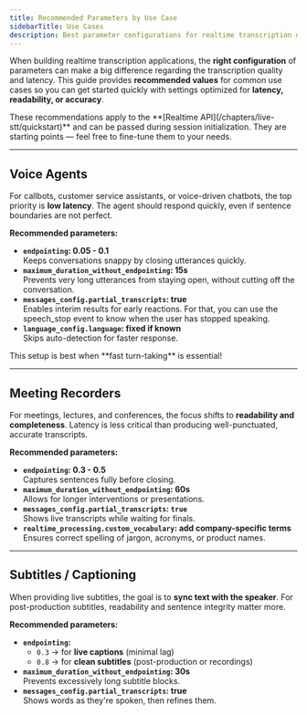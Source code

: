 ```yaml
---
title: Recommended Parameters by Use Case
sidebarTitle: Use Cases
description: Best parameter configurations for realtime transcription depending on your application (Voice Agents, Meeting Recorders, Subtitles).
---
```


When building realtime transcription applications, the **right configuration** of parameters can make a big difference regarding the transcription quality and latency. This guide provides **recommended values** for common use cases so you can get started quickly with settings optimized for **latency, readability, or accuracy**.

<Info>
  These recommendations apply to the **[Realtime API](/chapters/live-stt/quickstart)** and can be passed during
  session initialization. They are starting points — feel free to
  fine-tune them to your needs.
</Info>

---

## Voice Agents

For callbots, customer service assistants, or voice-driven chatbots, the top priority is **low latency**. The agent should respond quickly, even if sentence boundaries are not perfect.

**Recommended parameters:**

- **`endpointing`: 0.05 - 0.1**  
  Keeps conversations snappy by closing utterances quickly.
- **`maximum_duration_without_endpointing`: 15s**  
  Prevents very long utterances from staying open, without cutting off the conversation.
- **`messages_config.partial_transcripts`: true**  
  Enables interim results for early reactions. For that, you can use the speech_stop event to know when the user has stopped speaking.
- **`language_config.language`: fixed if known**  
  Skips auto-detection for faster response.

<Tip>
  This setup is best when **fast turn-taking** is essential!
</Tip>

---

## Meeting Recorders

For meetings, lectures, and conferences, the focus shifts to **readability and completeness**. Latency is less critical than producing well-punctuated, accurate transcripts.

**Recommended parameters:**

- **`endpointing`: 0.3 - 0.5**  
  Captures sentences fully before closing.
- **`maximum_duration_without_endpointing`: 60s**  
  Allows for longer interventions or presentations.
- **`messages_config.partial_transcripts`: `true`**  
  Shows live transcripts while waiting for finals.
- **`realtime_processing.custom_vocabulary`: add company-specific terms**  
  Ensures correct spelling of jargon, acronyms, or product names.

---

## Subtitles / Captioning

When providing live subtitles, the goal is to **sync text with the speaker**. For post-production subtitles, readability and sentence integrity matter more.

**Recommended parameters:**

- **`endpointing`:**
  - `0.3` → for **live captions** (minimal lag)
  - `0.8` → for **clean subtitles** (post-production or recordings)
- **`maximum_duration_without_endpointing`: 30s**  
  Prevents excessively long subtitle blocks.
- **`messages_config.partial_transcripts`: true**  
  Shows words as they're spoken, then refines them.
